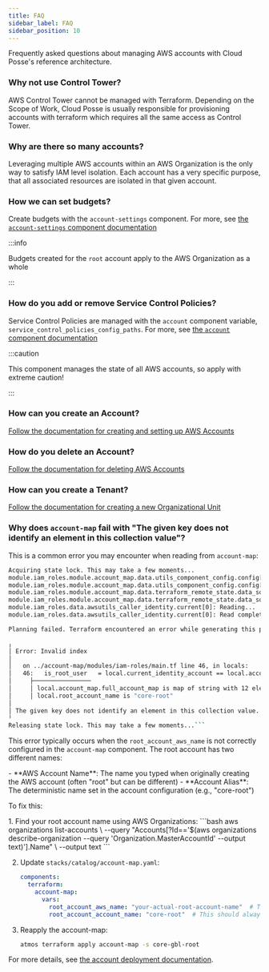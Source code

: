 ```yaml
---
title: FAQ
sidebar_label: FAQ
sidebar_position: 10
---
```


<Intro>
Frequently asked questions about managing AWS accounts with Cloud Posse's reference architecture.
</Intro>

### Why not use Control Tower?

AWS Control Tower cannot be managed with Terraform. Depending on the Scope of Work, Cloud Posse is usually responsible
for provisioning accounts with terraform which requires all the same access as Control Tower.

### Why are there so many accounts?

Leveraging multiple AWS accounts within an AWS Organization is the only way to satisfy IAM level isolation. Each account
has a very specific purpose, that all associated resources are isolated in that given account.

### How we can set budgets?

Create budgets with the `account-settings` component. For more, see
[the `account-settings` component documentation](/components/library/aws/account-settings/)

:::info

Budgets created for the `root` account apply to the AWS Organization as a whole

:::

### How do you add or remove Service Control Policies?

Service Control Policies are managed with the `account` component variable, `service_control_policies_config_paths`. For
more, see [the `account` component documentation](/components/library/aws/account/)

:::caution

This component manages the state of all AWS accounts, so apply with extreme caution!

:::

### How can you create an Account?

[Follow the documentation for creating and setting up AWS Accounts](/layers/accounts/tutorials/how-to-create-and-setup-aws-accounts/)

### How do you delete an Account?

[Follow the documentation for deleting AWS Accounts](/layers/accounts/tutorials/how-to-delete-aws-accounts/)

### How can you create a Tenant?

[Follow the documentation for creating a new Organizational Unit](/layers/accounts/tutorials/how-to-add-a-new-organizational-unit/)

### Why does `account-map` fail with "The given key does not identify an element in this collection value"?

This is a common error you may encounter when reading from `account-map`:

```bash
Acquiring state lock. This may take a few moments...
module.iam_roles.module.account_map.data.utils_component_config.config[0]: Reading...
module.iam_roles.module.account_map.data.utils_component_config.config[0]: Read complete after 0s [id=xyx]
module.iam_roles.module.account_map.data.terraform_remote_state.data_source[0]: Reading...
module.iam_roles.module.account_map.data.terraform_remote_state.data_source[0]: Read complete after 5s
module.iam_roles.data.awsutils_caller_identity.current[0]: Reading...
module.iam_roles.data.awsutils_caller_identity.current[0]: Read complete after 1s [id=123]

Planning failed. Terraform encountered an error while generating this plan.

╷
│ Error: Invalid index
│ 
│   on ../account-map/modules/iam-roles/main.tf line 46, in locals:
│   46:   is_root_user   = local.current_identity_account == local.account_map.full_account_map[local.root_account_name]
│     ├────────────────
│     │ local.account_map.full_account_map is map of string with 12 elements
│     │ local.root_account_name is "core-root"
│ 
│ The given key does not identify an element in this collection value.
╵
Releasing state lock. This may take a few moments...```
```

This error typically occurs when the `root_account_aws_name` is not correctly configured in the `account-map` component. The root account has two different names:

<Steps>
- **AWS Account Name**: The name you typed when originally creating the AWS account (often "root" but can be different)
- **Account Alias**: The deterministic name set in the account configuration (e.g., "core-root")
</Steps>

To fix this:

<Steps>
1. Find your root account name using AWS Organizations:
   ```bash
   aws organizations list-accounts \
     --query "Accounts[?Id=='$(aws organizations describe-organization --query 'Organization.MasterAccountId' --output text)'].Name" \
     --output text
   ```

2. Update `stacks/catalog/account-map.yaml`:
   ```yaml
   components:
     terraform:
       account-map:
         vars:
           root_account_aws_name: "your-actual-root-account-name"  # The name from step 1
           root_account_account_name: "core-root"  # This should always be "core-root"
   ```

3. Reapply the account-map:
   ```bash
   atmos terraform apply account-map -s core-gbl-root
   ```
</Steps>

For more details, see [the account deployment documentation](/layers/accounts/deploy-accounts/#confirm-root-account-name).
